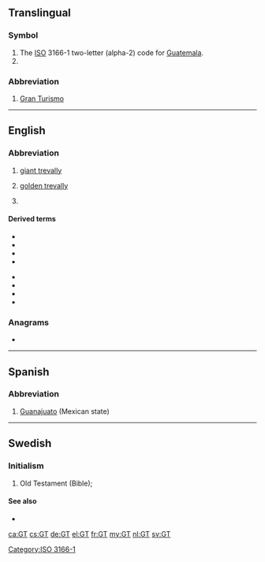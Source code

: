 {{also|GT|Gt|gt|.gt}}

==Translingual==

===Symbol===
{{head|mul|symbol}}

# The [[ISO]] 3166-1 two-letter (alpha-2) code for [[Guatemala]].
# {{SI-unit-abb|giga|tesla|[[magnetic flux density]]}}

[[Category:ISO 3166-1]]

===Abbreviation===
{{rfc-header|Abbreviation}}
{{head|mul|abbreviation}}

# {{label|mul|cars}} [[w:Grand tourer|Gran Turismo]]

----

==English==

===Abbreviation===
{{rfc-header|Abbreviation}}
{{head|en|abbreviation}}
# {{label|en|fishing}} [[w:Giant trevally|giant trevally]]
# {{label|en|fishing}} [[w:Golden trevally|golden trevally]]
# {{label|en|motorsports}} {{initialism of|lang=en|Grand Touring}}

====Derived terms====
{{der-top|motorsports}}
* {{l|en|GT1}}
* {{l|en|GT2}}
* {{l|en|GT3}}
* {{l|en|GTL}}
{{der-mid}}
* {{l|en|GTO}}
* {{l|en|GTP}}
* {{l|en|GTR}}
* {{l|en|GTS}}
{{der-bottom}}

===Anagrams===
* {{l|en|TG}}

----

==Spanish==

===Abbreviation===
{{rfc-header|Abbreviation}}
{{head|es|abbreviation}}

# [[Guanajuato]] (Mexican state)

----

==Swedish==

===Initialism===
{{rfc-header|Initialism}}
{{head|sv|abbreviation}}

# Old Testament (Bible); {{abbreviation of|Gamla Testamentet|lang=sv}}

====See also====
* {{l|sv|NT}}

[[ca:GT]]
[[cs:GT]]
[[de:GT]]
[[el:GT]]
[[fr:GT]]
[[my:GT]]
[[nl:GT]]
[[sv:GT]]